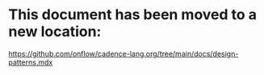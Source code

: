 # This document has been moved to a new location:

https://github.com/onflow/cadence-lang.org/tree/main/docs/design-patterns.mdx
